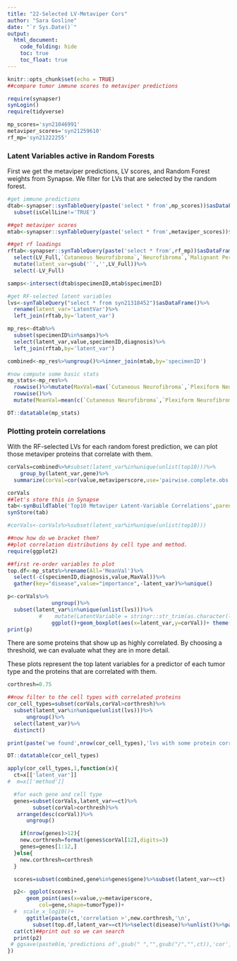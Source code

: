 ```yaml
---
title: "22-Selected LV-Metaviper Cors"
author: "Sara Gosline"
date: "`r Sys.Date()`"
output:
  html_document:
    code_folding: hide
    toc: true
    toc_float: true
---
```


```r
knitr::opts_chunk$set(echo = TRUE)
##compare tumor immune scores to metaviper predictions

require(synapser)
synLogin()
require(tidyverse)

mp_scores='syn21046991'
metaviper_scores='syn21259610'
rf_mp='syn21222255'

```

### Latent Variables active in Random Forests

First we get the metaviper predictions, LV scores, and Random Forest weights from Synapse. We filter for LVs that are selected by the random forest.

```r
#get immune predictions
dtab<-synapser::synTableQuery(paste('select * from',mp_scores))$asDataFrame()%>%
  subset(isCellLine!='TRUE')

##get metaviper scores
mtab<-synapser::synTableQuery(paste('select * from',metaviper_scores))$asDataFrame()

##get rf loadings
rftab<-synapser::synTableQuery(paste('select * from',rf_mp))$asDataFrame()%>%
  select(LV_Full,`Cutaneous Neurofibroma`,`Neurofibroma`,`Malignant Peripheral Nerve Sheath Tumor`,`Plexiform Neurofibroma`)%>%
  mutate(latent_var=gsub('`','',LV_Full))%>%
  select(-LV_Full)

samps<-intersect(dtab$specimenID,mtab$specimenID)

#get RF-selected latent variables
lvs<-synTableQuery("select * from syn21318452")$asDataFrame()%>%
  rename(latent_var='LatentVar')%>%
  left_join(rftab,by='latent_var')

mp_res<-dtab%>%
  subset(specimenID%in%samps)%>%
  select(latent_var,value,specimenID,diagnosis)%>%
  left_join(rftab,by='latent_var')

combined<-mp_res%>%ungroup()%>%inner_join(mtab,by='specimenID')

#now compute some basic stats
mp_stats<-mp_res%>%
  rowwise()%>%mutate(MaxVal=max(`Cutaneous Neurofibroma`,`Plexiform Neurofibroma`,`Malignant Peripheral Nerve Sheath Tumor`,Neurofibroma))%>%
  rowwise()%>%
  mutate(MeanVal=mean(c(`Cutaneous Neurofibroma`,`Plexiform Neurofibroma`,`Malignant Peripheral Nerve Sheath Tumor`,Neurofibroma)))

DT::datatable(mp_stats)
```


### Plotting protein correlations
With the RF-selected LVs for each random forest prediction, we can plot those metaviper proteins that correlate with them. 


```r
corVals=combined%>%#subset(latent_var%in%unique(unlist(top10)))%>%
    group_by(latent_var,gene)%>%
  summarize(corVal=cor(value,metaviperscore,use='pairwise.complete.obs'),numSamps=n_distinct(specimenID))

corVals
##let's store this in Synapse
tab<-synBuildTable('Top10 Metaviper Latent-Variable Correlations',parent='syn21046734',corVals)
synStore(tab)

#corVals<-corVals%>%subset(latent_var%in%unique(unlist(top10)))
```


```r
##now how do we bracket them?
##plot correlation distributions by cell type and method.
require(ggplot2)

##first re-order variables to plot
top.df<-mp_stats%>%rename(All='MeanVal')%>%
  select(-c(specimenID,diagnosis,value,MaxVal))%>%
  gather(key="disease",value="importance",-latent_var)%>%unique()

p<-corVals%>%
              ungroup()%>%
  subset(latent_var%in%unique(unlist(lvs)))%>%
          #    mutate(LatentVariable = stringr::str_trim(as.character(latent_var), 20))%>%
              ggplot()+geom_boxplot(aes(x=latent_var,y=corVal))+ theme(axis.text.x = element_text(angle = 45, hjust = 1))+ggtitle("Correlation of metaviper proteins with lv")
print(p)
```

There are some proteins that show up as highly correlated. By choosing a threshold, we can evaluate what they are in more detail.

These plots represent the top latent variables for a predictor of each tumor type and the proteins that are correlated with them. 

```r
corthresh=0.75

##now filter to the cell types with correlated proteins
cor_cell_types=subset(corVals,corVal>corthresh)%>%
  subset(latent_var%in%unique(unlist(lvs)))%>%
      ungroup()%>%
  select(latent_var)%>%
  distinct()

print(paste('we found',nrow(cor_cell_types),'lvs with some protein correlation greater than',corthresh))

DT::datatable(cor_cell_types)

apply(cor_cell_types,1,function(x){
  ct=x[['latent_var']]
#  m=x[['method']]

  #for each gene and cell type
  genes=subset(corVals,latent_var==ct)%>%
        subset(corVal>corthresh)%>%
   arrange(desc(corVal))%>%
      ungroup()

    if(nrow(genes)>12){
    new.corthresh=format(genes$corVal[12],digits=3)
    genes=genes[1:12,]
  }else{
    new.corthresh=corthresh
  }

  scores=subset(combined,gene%in%genes$gene)%>%subset(latent_var==ct)

  p2<- ggplot(scores)+
      geom_point(aes(x=value,y=metaviperscore,
          col=gene,shape=tumorType))+
  #  scale_x_log10()+
      ggtitle(paste(ct,'correlation >',new.corthresh,'\n',
        subset(top.df,latent_var==ct)%>%select(disease)%>%unlist()%>%paste(collapse=',')))
  cat(ct)##print out so we can search
  print(p2)
 # ggsave(paste0(m,'predictions of',gsub(" ","",gsub("/","",ct)),'cor',new.corthresh,'.pdf'))
})


```
